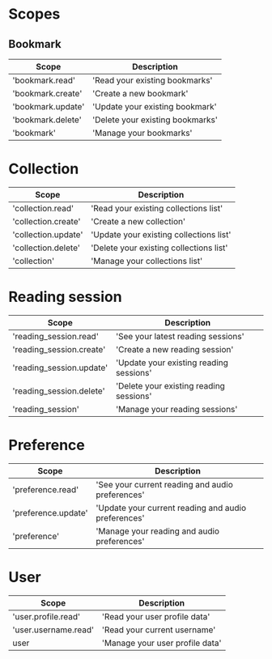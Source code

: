 # Scopes

## Bookmark

| Scope             | Description                      |
| ----------------- | -------------------------------- |
| 'bookmark.read'   | 'Read your existing bookmarks'   |
| 'bookmark.create' | 'Create a new bookmark'          |
| 'bookmark.update' | 'Update your existing bookmark'  |
| 'bookmark.delete' | 'Delete your existing bookmarks' |
| 'bookmark'        | 'Manage your bookmarks'          |

# Collection

| Scope               | Description                             |
| ------------------- | --------------------------------------- |
| 'collection.read'   | 'Read your existing collections list'   |
| 'collection.create' | 'Create a new collection'               |
| 'collection.update' | 'Update your existing collections list' |
| 'collection.delete' | 'Delete your existing collections list' |
| 'collection'        | 'Manage your collections list'          |

# Reading session

| Scope                    | Description                             |
| ------------------------ | --------------------------------------- |
| 'reading_session.read'   | 'See your latest reading sessions'      |
| 'reading_session.create' | 'Create a new reading session'          |
| 'reading_session.update' | 'Update your existing reading sessions' |
| 'reading_session.delete' | 'Delete your existing reading sessions' |
| 'reading_session'        | 'Manage your reading sessions'          |

# Preference

| Scope               | Description                                         |
| ------------------- | --------------------------------------------------- |
| 'preference.read'   | 'See your current reading and audio preferences'    |
| 'preference.update' | 'Update your current reading and audio preferences' |
| 'preference'        | 'Manage your reading and audio preferences'         |

# User

| Scope                | Description                     |
| -------------------- | ------------------------------- |
| 'user.profile.read'  | 'Read your user profile data'   |
| 'user.username.read' | 'Read your current username'    |
| user                 | 'Manage your user profile data' |
